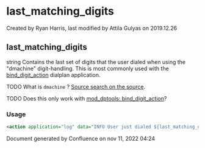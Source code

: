 
# last_matching_digits 

 Created by  Ryan Harris, last modified by  Attila Gulyas on 2019.12.26

## last_matching_digits

string Contains the last set of digits that the user dialed when using the "dmachine" digit-handling. This is most commonly used with the [bind\_digit\_action](../FreeSWITCH-Explained/Dialplan/Variables-Master-List_16352570.mdx#last_bridge_to) dialplan application.

  
TODO What is `dmachine` ? [Source search on the source](https://github.com/signalwire/freeswitch/search?q=dmachine&unscoped%5Fq=dmachine).

TODO Does this only work with [mod\_dptools: bind\_digit\_action](../FreeSWITCH-Explained/Modules/mod-dptools/6586414.mdx#0-about)?

  
### **Usage**

```xml
<action application="log" data="INFO User just dialed ${last_matching_digits}"/>
```

Document generated by Confluence on nov 11, 2022 04:24
